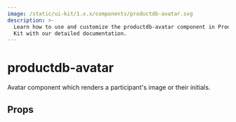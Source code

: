 ```yaml
---
image: /static/ui-kit/1.x.x/components/productdb-avatar.svg
description: >-
  Learn how to use and customize the productdb-avatar component in ProductDB's Angular UI
  Kit with our detailed documentation.
---
```


# productdb-avatar

Avatar component which renders a participant's image or their initials.

## Props

<PropsTable of="productdb-avatar" />

<head>
  <title>Angular UI Kit productdb-avatar</title>
</head>
